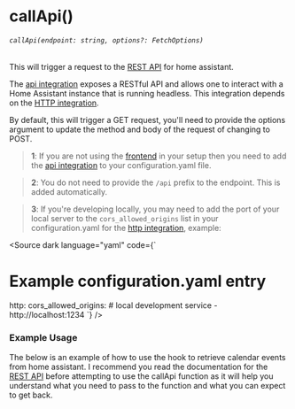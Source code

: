 
<Meta title="core/hooks/useHass/hass/callApi" />

# callApi()
###### `callApi(endpoint: string, options?: FetchOptions)`
This will trigger a request to the [REST API](https://developers.home-assistant.io/docs/api/rest/#actions) for home assistant.

The [api integration](https://www.home-assistant.io/integrations/api/) exposes a RESTful API and allows one to interact with a Home Assistant instance that is running headless. This integration depends on the [HTTP integration](https://www.home-assistant.io/integrations/http/).

By default, this will trigger a GET request, you'll need to provide the options argument to update the method and body of the request of changing to POST.

> **1**: If you are not using the [frontend](https://www.home-assistant.io/integrations/frontend/) in your setup then you need to add the [api integration](https://www.home-assistant.io/integrations/api/) to your configuration.yaml file.

> **2**: You do not need to provide the `/api` prefix to the endpoint. This is added automatically.

> **3**: If you're developing locally, you may need to add the port of your local server to the `cors_allowed_origins` list in your configuration.yaml for the [http integration](https://www.home-assistant.io/integrations/http/), example:

<Source dark language="yaml" code={`
# Example configuration.yaml entry
http:
  cors_allowed_origins: 
    # local development service
    - http://localhost:1234
`} />

### Example Usage
The below is an example of how to use the hook to retrieve calendar events from home assistant.
I recommend you read the documentation for the [REST API](https://developers.home-assistant.io/docs/api/rest/#actions) before attempting to use the callApi function as it will help you understand what you need to pass to the function and what you can expect to get back.

<Source dark language="ts" code={callApiExample} />

